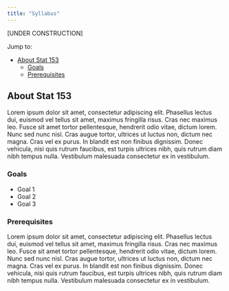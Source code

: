 ```yaml
---
title: "Syllabus"
---
```


[UNDER CONSTRUCTION]

Jump to:

- [About Stat 153](#about-stat-153)
  - [Goals](#goals)
  - [Prerequisites](#prerequisites)


## About Stat 153

Lorem ipsum dolor sit amet, consectetur adipiscing elit. Phasellus lectus dui, euismod vel tellus sit amet, maximus fringilla risus. Cras nec maximus leo. Fusce sit amet tortor pellentesque, hendrerit odio vitae, dictum lorem. Nunc sed nunc nisl. Cras augue tortor, ultrices ut luctus non, dictum nec magna. Cras vel ex purus. In blandit est non finibus dignissim. Donec vehicula, nisi quis rutrum faucibus, est turpis ultrices nibh, quis rutrum diam nibh tempus nulla. Vestibulum malesuada consectetur ex in vestibulum. 


### Goals


- Goal 1
- Goal 2
- Goal 3

### Prerequisites

Lorem ipsum dolor sit amet, consectetur adipiscing elit. Phasellus lectus dui, euismod vel tellus sit amet, maximus fringilla risus. Cras nec maximus leo. Fusce sit amet tortor pellentesque, hendrerit odio vitae, dictum lorem. Nunc sed nunc nisl. Cras augue tortor, ultrices ut luctus non, dictum nec magna. Cras vel ex purus. In blandit est non finibus dignissim. Donec vehicula, nisi quis rutrum faucibus, est turpis ultrices nibh, quis rutrum diam nibh tempus nulla. Vestibulum malesuada consectetur ex in vestibulum. 
